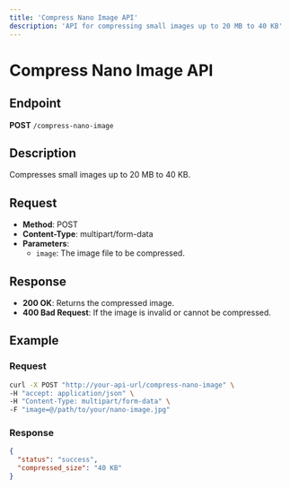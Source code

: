 ```yaml
---
title: 'Compress Nano Image API'
description: 'API for compressing small images up to 20 MB to 40 KB'
---
```


# Compress Nano Image API

## Endpoint

**POST** `/compress-nano-image`

## Description

Compresses small images up to 20 MB to 40 KB.

## Request

- **Method**: POST
- **Content-Type**: multipart/form-data
- **Parameters**:
  - `image`: The image file to be compressed.

## Response

- **200 OK**: Returns the compressed image.
- **400 Bad Request**: If the image is invalid or cannot be compressed.

## Example

### Request

```bash
curl -X POST "http://your-api-url/compress-nano-image" \
-H "accept: application/json" \
-H "Content-Type: multipart/form-data" \
-F "image=@/path/to/your/nano-image.jpg"
```

### Response

```json
{
  "status": "success",
  "compressed_size": "40 KB"
}
``` 